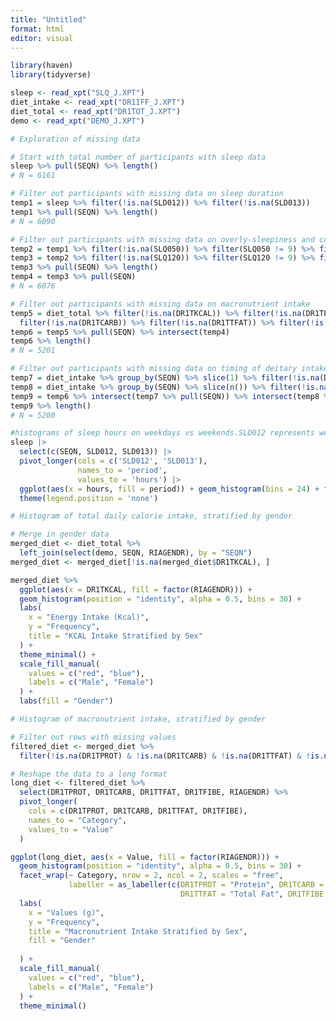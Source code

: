 ```yaml
---
title: "Untitled"
format: html
editor: visual
---
```


```r
library(haven)
library(tidyverse)
```

```r
sleep <- read_xpt("SLQ_J.XPT")
diet_intake <- read_xpt("DR1IFF_J.XPT")
diet_total <- read_xpt("DR1TOT_J.XPT")
demo <- read_xpt("DEMO_J.XPT")
```

```r
# Exploration of missing data 

# Start with total number of participants with sleep data
sleep %>% pull(SEQN) %>% length()
# N = 6161

# Filter out participants with missing data on sleep duration
temp1 = sleep %>% filter(!is.na(SLD012)) %>% filter(!is.na(SLD013))
temp1 %>% pull(SEQN) %>% length()
# N = 6090

# Filter out participants with missing data on overly-sleepiness and consulting a doctor
temp2 = temp1 %>% filter(!is.na(SLQ050)) %>% filter(SLQ050 != 9) %>% filter(SLQ050 != 7) 
temp3 = temp2 %>% filter(!is.na(SLQ120)) %>% filter(SLQ120 != 9) %>% filter(SLQ120 != 7) 
temp3 %>% pull(SEQN) %>% length()
temp4 = temp3 %>% pull(SEQN)
# N = 6076

# Filter out participants with missing data on macronutrient intake
temp5 = diet_total %>% filter(!is.na(DR1TKCAL)) %>% filter(!is.na(DR1TPROT)) %>% 
  filter(!is.na(DR1TCARB)) %>% filter(!is.na(DR1TTFAT)) %>% filter(!is.na(DR1TFIBE)) 
temp6 = temp5 %>% pull(SEQN) %>% intersect(temp4) 
temp6 %>% length()
# N = 5201

# Filter out participants with missing data on timing of deitary intake
temp7 = diet_intake %>% group_by(SEQN) %>% slice(1) %>% filter(!is.na(DR1_020)) 
temp8 = diet_intake %>% group_by(SEQN) %>% slice(n()) %>% filter(!is.na(DR1_020))
temp9 = temp6 %>% intersect(temp7 %>% pull(SEQN)) %>% intersect(temp8 %>% pull(SEQN))
temp9 %>% length()
# N = 5200

```

```r
#histograms of sleep hours on weekdays vs weekends.SLD012 represents week days and SLD013 weekends.
sleep |> 
  select(c(SEQN, SLD012, SLD013)) |>
  pivot_longer(cols = c('SLD012', 'SLD013'),
               names_to = 'period',
               values_to = 'hours') |>
  ggplot(aes(x = hours, fill = period)) + geom_histogram(bins = 24) + facet_grid(period~.) +
  theme(legend.position = 'none')
```

```r
# Histogram of total daily calorie intake, stratified by gender

# Merge in gender data
merged_diet <- diet_total %>%
  left_join(select(demo, SEQN, RIAGENDR), by = "SEQN")
merged_diet <- merged_diet[!is.na(merged_diet$DR1TKCAL), ]

merged_diet %>%
  ggplot(aes(x = DR1TKCAL, fill = factor(RIAGENDR))) +
  geom_histogram(position = "identity", alpha = 0.5, bins = 30) + 
  labs(
    x = "Energy Intake (Kcal)",
    y = "Frequency",
    title = "KCAL Intake Stratified by Sex"
  ) +
  theme_minimal() +
  scale_fill_manual(
    values = c("red", "blue"),
    labels = c("Male", "Female") 
  ) +
  labs(fill = "Gender")
```

```r
# Histogram of macronutrient intake, stratified by gender

# Filter out rows with missing values
filtered_diet <- merged_diet %>%
  filter(!is.na(DR1TPROT) & !is.na(DR1TCARB) & !is.na(DR1TTFAT) & !is.na(DR1TFIBE) & !is.na(RIAGENDR))

# Reshape the data to a long format
long_diet <- filtered_diet %>%
  select(DR1TPROT, DR1TCARB, DR1TTFAT, DR1TFIBE, RIAGENDR) %>%
  pivot_longer(
    cols = c(DR1TPROT, DR1TCARB, DR1TTFAT, DR1TFIBE),
    names_to = "Category",
    values_to = "Value"
  )

ggplot(long_diet, aes(x = Value, fill = factor(RIAGENDR))) +
  geom_histogram(position = "identity", alpha = 0.5, bins = 30) +
  facet_wrap(~ Category, nrow = 2, ncol = 2, scales = "free",
             labeller = as_labeller(c(DR1TPROT = "Protein", DR1TCARB = "Carbohydrate", 
                                      DR1TTFAT = "Total Fat", DR1TFIBE = "Dietary Fiber"))) +
  labs(
    x = "Values (g)",
    y = "Frequency",
    title = "Macronutrient Intake Stratified by Sex",
    fill = "Gender"
    
  ) +
  scale_fill_manual(
    values = c("red", "blue"),
    labels = c("Male", "Female")
  ) +
  theme_minimal()
```
